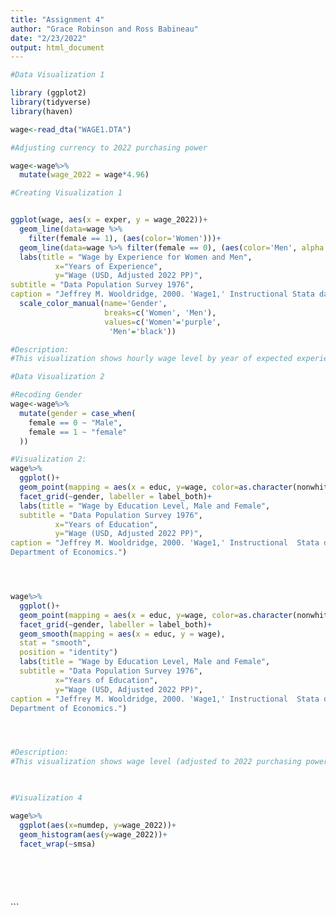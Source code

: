 ```yaml
---
title: "Assignment 4"
author: "Grace Robinson and Ross Babineau"
date: "2/23/2022"
output: html_document
---
```


```r
#Data Visualization 1

library (ggplot2)
library(tidyverse)
library(haven)

wage<-read_dta("WAGE1.DTA")

#Adjusting currency to 2022 purchasing power

wage<-wage%>%
  mutate(wage_2022 = wage*4.96)

#Creating Visualization 1


ggplot(wage, aes(x = exper, y = wage_2022))+ 
  geom_line(data=wage %>% 
    filter(female == 1), (aes(color='Women')))+
  geom_line(data=wage %>% filter(female == 0), (aes(color='Men', alpha = 0.5)))+
  labs(title = "Wage by Experience for Women and Men",
          x="Years of Experience",
          y="Wage (USD, Adjusted 2022 PP)",
subtitle = "Data Population Survey 1976",
caption = "Jeffrey M. Wooldridge, 2000. 'Wage1,' Instructional Stata datasets for econometrics wage1, Boston College Department of Economics.")+
  scale_color_manual(name='Gender',
                     breaks=c('Women', 'Men'),
                     values=c('Women'='purple',
                      'Men'='black'))

#Description:
#This visualization shows hourly wage level by year of expected experience for both men and women. Women are represented by the purple line, while men are represented by the black line. The disparity between wage earned by men and women is observed at almost every level of experience, with exceptions near 1, 7 and 12 years of experience. The observations with the highest wage levels are between 15 and 35 years of experience. 


```
```r

#Data Visualization 2

#Recoding Gender
wage<-wage%>%
  mutate(gender = case_when(
    female == 0 ~ "Male",
    female == 1 ~ "female"
  ))

#Visualization 2:
wage%>%
  ggplot()+
  geom_point(mapping = aes(x = educ, y=wage, color=as.character(nonwhite)))+
  facet_grid(~gender, labeller = label_both)+
  labs(title = "Wage by Education Level, Male and Female",
  subtitle = "Data Population Survey 1976",
          x="Years of Education",
          y="Wage (USD, Adjusted 2022 PP)",
caption = "Jeffrey M. Wooldridge, 2000. 'Wage1,' Instructional  Stata datasets for econometrics wage1, Boston College   
Department of Economics.")




wage%>%
  ggplot()+
  geom_point(mapping = aes(x = educ, y=wage, color=as.character(nonwhite)))+
  facet_grid(~gender, labeller = label_both)+
  geom_smooth(mapping = aes(x = educ, y = wage),
  stat = "smooth",
  position = "identity")
  labs(title = "Wage by Education Level, Male and Female",
  subtitle = "Data Population Survey 1976",
          x="Years of Education",
          y="Wage (USD, Adjusted 2022 PP)",
caption = "Jeffrey M. Wooldridge, 2000. 'Wage1,' Instructional  Stata datasets for econometrics wage1, Boston College   
Department of Economics.")




#Description:
#This visualization shows wage level (adjusted to 2022 purchasing power) by education level for both men and women. The facet grid function was used to compare returns to education between men and women. For both genders, wage level generally increases as years of education increases, which is supported by the line of best fit. The highest educated men earn higher wages than the highest educated women, however. Additionally, non-white individuals are represented in blue, while white individuals are represented in orange. Among the highest educated individuals, the highest earners are white. 

  

```
```r
#Visualization 4

wage%>%
  ggplot(aes(x=numdep, y=wage_2022))+
  geom_histogram(aes(y=wage_2022))+
  facet_wrap(~smsa)
  






```


```


